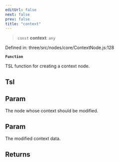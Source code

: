 ```yaml
---
editUrl: false
next: false
prev: false
title: "context"
---
```


> `const` **context**: `any`

Defined in: three/src/nodes/core/ContextNode.js:128

**`Function`**

TSL function for creating a context node.

## Tsl

## Param

The node whose context should be modified.

## Param

The modified context data.

## Returns
